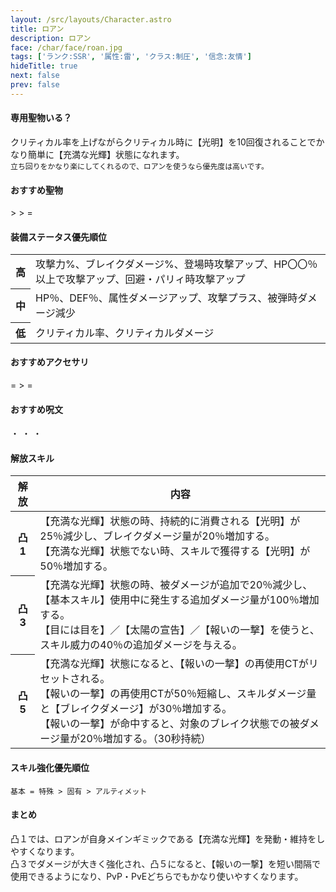 ```yaml
---
layout: /src/layouts/Character.astro
title: ロアン
description: ロアン
face: /char/face/roan.jpg
tags: ['ランク:SSR', '属性:雷', 'クラス:制圧', '信念:友情']
hideTitle: true
next: false
prev: false
---
```


#### 専用聖物いる？
クリティカル率を上げながらクリティカル時に【光明】を10回復されることでかなり簡単に【充満な光輝】状態になれます。<br/>
`立ち回りをかなり楽にしてくれるので、ロアンを使うなら優先度は高いです。`<br/>

#### おすすめ聖物
<div className={'flex gap-2'}>
  <RelicIcon rank={'SSR'} name={'専用'}/>
  <span> > </span>
  <RelicIcon rank={'R'} name={'知恵の翼トーテム'}/>
  <span> > </span>
  <RelicIcon rank={'SR'} name={'古代英雄の月桂冠'}/>
  <span> = </span>
  <RelicIcon rank={'SR'} name={'神女金陽花'}/>
</div>

#### 装備ステータス優先順位
<table>
  <tbody>
  <tr>
    <th>高</th>
    <td>
      攻撃力%、ブレイクダメージ%、登場時攻撃アップ、HP〇〇％以上で攻撃アップ、回避・パリィ時攻撃アップ
    </td>
  </tr>
  <tr>
    <th>中</th>
    <td>
      HP％、DEF％、属性ダメージアップ、攻撃プラス、被弾時ダメージ減少
    </td>
  </tr>
  <tr>
    <th>低</th>
    <td>
      クリティカル率、クリティカルダメージ
    </td>
  </tr>
  </tbody>
</table>

#### おすすめアクセサリ
<div className={'flex gap-2'}>
  <AccessoriesIcon className={'breaker'} name="Earrings of Interruption" lang={'jp'} noShine={true}/>
  <span> = </span>
  <AccessoriesIcon className={'breaker'} name="Necklace of Will" lang={'jp'} noShine={true}/>
  <span> > </span>
  <AccessoriesIcon className={'breaker'} name="Earrings of Resolve" lang={'jp'} noShine={true}/>
  <span> = </span>
  <AccessoriesIcon className={'breaker'} name="Ring of Reversal" lang={'jp'} noShine={true}/>
</div>

#### おすすめ呪文
<div className={'relative flex gap-2'}>
  <span className={'flex flex-row gap-2'}>
    <SpellIcon type="knight" count={2}/>
    <SpellIcon type="deer" count={2}/>
  </span>
  <span> ・ </span>
  <span className={'flex flex-row gap-2'}>
    <SpellIcon type="deer" count={2}/>
    <SpellIcon type="marksman" count={2}/>
  </span>
  <span> ・ </span>
  <span className={'flex flex-row gap-2'}>
    <SpellIcon type="lion" count={4}/>
  </span>
  <span> ・ </span>
</div>

#### 解放スキル
<table>
  <thead>
  <tr>
    <th style={{minWidth: '50px'}}>解放</th>
    <th>内容</th>
  </tr>
  </thead>
  <tbody>
  <tr>
    <th>凸1</th>
    <td>
      【充満な光輝】状態の時、持続的に消費される【光明】が25％減少し、ブレイクダメージ量が20％増加する。<br/>
      【充満な光輝】状態でない時、スキルで獲得する【光明】が50％増加する。
    </td>
  </tr>
  <tr>
    <th>凸3</th>
    <td>
      【充満な光輝】状態の時、被ダメージが追加で20％減少し、【基本スキル】使用中に発生する追加ダメージ量が100％増加する。<br/>
      【目には目を】／【太陽の宣告】／【報いの一撃】を使うと、スキル威力の40％の追加ダメージを与える。
    </td>
  </tr>
  <tr>
    <th>凸5</th>
    <td>
      【充満な光輝】状態になると、【報いの一撃】の再使用CTがリセットされる。<br/>
      【報いの一撃】の再使用CTが50％短縮し、スキルダメージ量と【ブレイクダメージ】が30％増加する。<br/>
      【報いの一撃】が命中すると、対象のブレイク状態での被ダメージ量が20％増加する。（30秒持続）
    </td>
  </tr>
  </tbody>
</table>

#### スキル強化優先順位
`基本 = 特殊 > 固有 > アルティメット`

#### まとめ
凸１では、ロアンが自身メインギミックである【充満な光輝】を発動・維持をしやすくなります。<br/>
凸３でダメージが大きく強化され、凸５になると、【報いの一撃】を短い間隔で使用できるようになり、PvP・PvEどちらでもかなり使いやすくなります。<br/>
